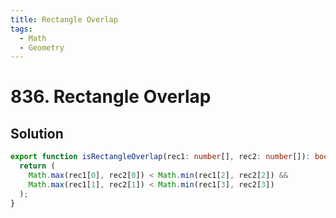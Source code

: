 ```yaml
---
title: Rectangle Overlap
tags:
  - Math
  - Geometry
---
```


# 836. Rectangle Overlap

<Badges>
  <LevelBadge level="easy" />
  <TopicBadge name="Math" slug="math" />
  <TopicBadge name="Geometry" slug="geometry" />
</Badges>

## Solution

```typescript filename="solution.ts" copy
export function isRectangleOverlap(rec1: number[], rec2: number[]): boolean {
  return (
    Math.max(rec1[0], rec2[0]) < Math.min(rec1[2], rec2[2]) &&
    Math.max(rec1[1], rec2[1]) < Math.min(rec1[3], rec2[3])
  );
}
```

<ProblemLink
  codingSite="leetcode"
  href="https://leetcode.com/problems/rectangle-overlap"
  title="Rectangle Overlap"
/>
